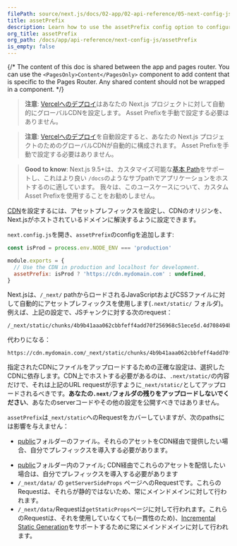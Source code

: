 ```yaml
---
filePath: source/next.js/docs/02-app/02-api-reference/05-next-config-js/assetPrefix.mdx
title: assetPrefix
description: Learn how to use the assetPrefix config option to configure your CDN.
org_title: assetPrefix
org_path: /docs/app/api-reference/next-config-js/assetPrefix
is_empty: false
---
```


{/* The content of this doc is shared between the app and pages router. You can use the `<PagesOnly>Content</PagesOnly>` component to add content that is specific to the Pages Router. Any shared content should not be wrapped in a component. */}

<AppOnly>

> **注意**: [Vercelへのデプロイ](/ja/javascript/next.js/v14/02-app/01-building-your-application/10-deploying)はあなたの Next.js プロジェクトに対して自動的にグローバルCDNを設定します。
> Asset Prefixを手動で設定する必要はありません。

</AppOnly>

<PagesOnly>

> **注意**: [Vercelへのデプロイ](/ja/javascript/next.js/v14/03-pages/01-building-your-application/09-deploying)を自動設定すると、あなたの Next.js プロジェクトのためのグローバルCDNが自動的に構成されます。
> Asset Prefixを手動で設定する必要はありません。

</PagesOnly>

> **Good to know**: Next.js 9.5+は、カスタマイズ可能な[基本 Path](/ja/javascript/next.js/v14/02-app/02-api-reference/05-next-config-js/basePath)をサポートし、これはより良い
> `/docs`のようなサブpathでアプリケーションをホストするのに適しています。
> 我々は、このユースケースについて、カスタムAsset Prefixを使用することをお勧めしません。

[CDN](https://en.wikipedia.org/wiki/Content_delivery_network)を設定するには、アセットプレフィックスを設定し、CDNのオリジンを、Next.jsがホストされているドメインに解決するように設定できます。

`next.config.js`を開き、`assetPrefix`のconfigを追加します:

```js:next.config.js
const isProd = process.env.NODE_ENV === 'production'

module.exports = {
  // Use the CDN in production and localhost for development.
  assetPrefix: isProd ? 'https://cdn.mydomain.com' : undefined,
}
```

Next.jsは、`/_next/` pathからロードされるJavaScriptおよびCSSファイルに対して自動的にアセットプレフィックスを使用します(`.next/static/` フォルダ)。例えば、上記の設定で、JSチャンクに対する次のrequest：

```
/_next/static/chunks/4b9b41aaa062cbbfeff4add70f256968c51ece5d.4d708494b3aed70c04f0.js
```

代わりになる：

```
https://cdn.mydomain.com/_next/static/chunks/4b9b41aaa062cbbfeff4add70f256968c51ece5d.4d708494b3aed70c04f0.js
```

指定されたCDNにファイルをアップロードするための正確な設定は、選択したCDNに依存します。CDN上でホストする必要があるのは、`.next/static/`の内容だけで、それは上記のURL requestが示すように`_next/static/`としてアップロードされるべきです。**あなたの`.next/`フォルダの残りをアップロードしないでください**、あなたのserverコードやその他の設定を公開すべきではありません。

`assetPrefix`は`_next/static`へのRequestをカバーしていますが、次のpathsには影響を与えません：

<AppOnly>

- [public](/ja/javascript/next.js/v14/02-app/01-building-your-application/06-optimizing/11-static-assets)フォルダーのファイル。それらのアセットをCDN経由で提供したい場合、自分でプレフィックスを導入する必要があります。

</AppOnly>

<PagesOnly>

- [public](/ja/javascript/next.js/v14/03-pages/01-building-your-application/05-optimizing/05-static-assets)フォルダー内のファイル; CDN経由でこれらのアセットを配信したい場合は、自分でプレフィックスを導入する必要があります
- `/_next/data/` の `getServerSideProps` ページへのRequestです。これらのRequestは、それらが静的ではないため、常にメインドメインに対して行われます。
- `/_next/data/`Requestは`getStaticProps`ページに対して行われます。これらのRequestは、それを使用していなくても(一貫性のため)、[Incremental Static Generation](/ja/javascript/next.js/v14/03-pages/01-building-your-application/03-data-fetching/04-incremental-static-regeneration)をサポートするために常にメインドメインに対して行われます。

</PagesOnly>
